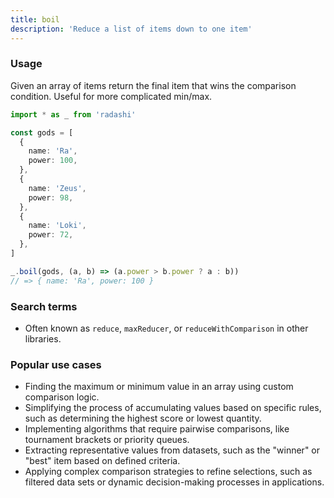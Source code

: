 ```yaml
---
title: boil
description: 'Reduce a list of items down to one item'
---
```


### Usage

Given an array of items return the final item that wins the comparison condition. Useful for more complicated min/max.

```ts
import * as _ from 'radashi'

const gods = [
  {
    name: 'Ra',
    power: 100,
  },
  {
    name: 'Zeus',
    power: 98,
  },
  {
    name: 'Loki',
    power: 72,
  },
]

_.boil(gods, (a, b) => (a.power > b.power ? a : b))
// => { name: 'Ra', power: 100 }
```

### Search terms

- Often known as `reduce`, `maxReducer`, or `reduceWithComparison` in other libraries.

### Popular use cases

- Finding the maximum or minimum value in an array using custom comparison logic.
- Simplifying the process of accumulating values based on specific rules, such as determining the highest score or lowest quantity.
- Implementing algorithms that require pairwise comparisons, like tournament brackets or priority queues.
- Extracting representative values from datasets, such as the "winner" or "best" item based on defined criteria.
- Applying complex comparison strategies to refine selections, such as filtered data sets or dynamic decision-making processes in applications.
